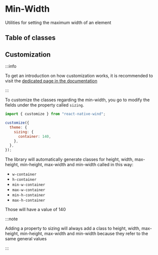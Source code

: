 # Min-Width

Utilities for setting the maximum width of an element

## Table of classes


<Table elements={elements} />

## Customization

:::info

To get an introduction on how customization works, it is recommended to visit the [dedicated page in the documentation](/docs/core/customization)

:::

To customize the classes regarding the min-width, you go to modify the fields under the property called `sizing`.

```js [title="wind.config.js"]
import { customize } from "react-native-wind";

customize({
  theme: {
    sizing: {
      container: 140,
    },
  },
});
```

The library will automatically generate classes for height, width, max-height, min-height, max-width and min-width called in this way:

- `w-container`
- `h-container`
- `min-w-container`
- `max-w-container`
- `min-h-container`
- `max-h-container`

Those will have a value of 140

:::note

Adding a property to sizing will always add a class to height, width, max-height, min-height, max-width and min-width because they refer to the same general values

:::
